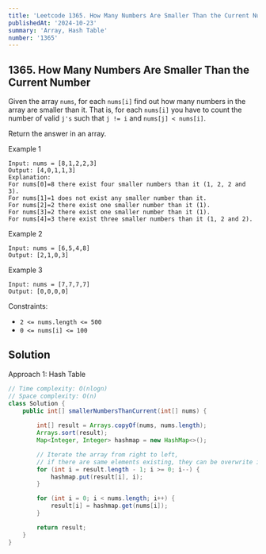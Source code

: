 ```yaml
---
title: 'Leetcode 1365. How Many Numbers Are Smaller Than the Current Number'
publishedAt: '2024-10-23'
summary: 'Array, Hash Table'
number: '1365'
---
```


## 1365. How Many Numbers Are Smaller Than the Current Number
Given the array `nums`, for each `nums[i]` find out how many numbers in the array are smaller than it. 
That is, for each `nums[i]` you have to count the number of valid `j's` such that `j != i` and `nums[j] < nums[i]`.

Return the answer in an array.

Example 1
`````
Input: nums = [8,1,2,2,3]
Output: [4,0,1,1,3]
Explanation: 
For nums[0]=8 there exist four smaller numbers than it (1, 2, 2 and 3). 
For nums[1]=1 does not exist any smaller number than it.
For nums[2]=2 there exist one smaller number than it (1). 
For nums[3]=2 there exist one smaller number than it (1). 
For nums[4]=3 there exist three smaller numbers than it (1, 2 and 2).
`````

Example 2
`````
Input: nums = [6,5,4,8]
Output: [2,1,0,3]
`````

Example 3
`````
Input: nums = [7,7,7,7]
Output: [0,0,0,0]
`````

Constraints:

- `2 <= nums.length <= 500`
- `0 <= nums[i] <= 100`

## Solution
Approach 1: Hash Table
````JAVA
// Time complexity: O(nlogn)
// Space complexity: O(n) 
class Solution {
    public int[] smallerNumbersThanCurrent(int[] nums) {
        
        int[] result = Arrays.copyOf(nums, nums.length);
        Arrays.sort(result);
        Map<Integer, Integer> hashmap = new HashMap<>();

        // Iterate the array from right to left, 
        // if there are same elements existing, they can be overwrite in put().
        for (int i = result.length - 1; i >= 0; i--) {
            hashmap.put(result[i], i); 
        }

        for (int i = 0; i < nums.length; i++) {
            result[i] = hashmap.get(nums[i]);
        }

        return result;
    }
}
````
